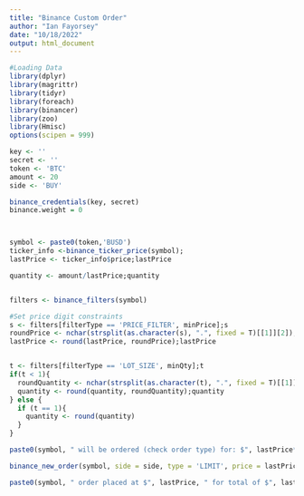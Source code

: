 ```yaml
---
title: "Binance Custom Order"
author: "Ian Fayorsey"
date: "10/18/2022"
output: html_document
---
```


```r
#Loading Data
library(dplyr) 
library(magrittr) 
library(tidyr) 
library(foreach)
library(binancer)
library(zoo)
library(Hmisc)
options(scipen = 999)
```

```r
key <- ''
secret <- ''
token <- 'BTC'
amount <- 20 
side <- 'BUY'

binance_credentials(key, secret)
binance.weight = 0



symbol <- paste0(token,'BUSD')
ticker_info <-binance_ticker_price(symbol);
lastPrice <- ticker_info$price;lastPrice

quantity <- amount/lastPrice;quantity


filters <- binance_filters(symbol)

#Set price digit constraints
s <- filters[filterType == 'PRICE_FILTER', minPrice];s
roundPrice <- nchar(strsplit(as.character(s), ".", fixed = T)[[1]][2]);roundPrice
lastPrice <- round(lastPrice, roundPrice);lastPrice


t <- filters[filterType == 'LOT_SIZE', minQty];t
if(t < 1){
  roundQuantity <- nchar(strsplit(as.character(t), ".", fixed = T)[[1]][[2]]);roundQuantity
  quantity <- round(quantity, roundQuantity);quantity
} else {
  if (t == 1){
    quantity <- round(quantity)
  }
}

paste0(symbol, " will be ordered (check order type) for: $", lastPrice*quantity, " at the price of $", lastPrice, " base asset.")
```

```r
binance_new_order(symbol, side = side, type = 'LIMIT', price = lastPrice, quantity = quantity, time_in_force = 'GTC', test = F)

paste0(symbol, " order placed at $", lastPrice, " for total of $", lastPrice*quantity, " base asset.")
```
